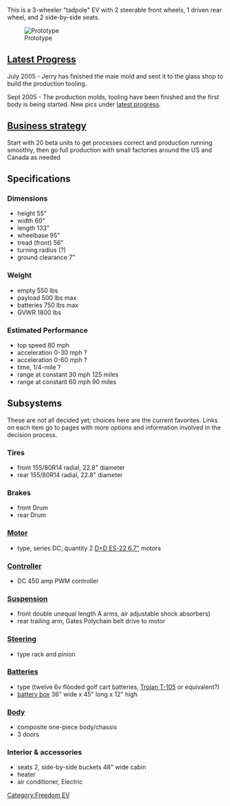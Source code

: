 This is a 3-wheeler "tadpole" EV with 2 steerable front wheels, 1 driven rear wheel, and 2 side-by-side seats.

[[Image:FreedomEV-proto-ph3.jpg|thumb|Prototype]]

==[[Progress Pics|Latest Progress]]==

July 2005 - Jerry has finished the male mold and sent it to the glass shop to build the production tooling.
       
Sept 2005 - The production molds, tooling have been finished and the first body is being started.  New pics under [[Progress Pics|latest progress]].

==[[Business strategy for the Freedom EV|Business strategy]]==
Start with 20 beta units to get 
processes correct and production running
smoothly, then go full
production with small factories
around the US and Canada as needed

==Specifications==

===Dimensions===
*height 55"
*width 60"
*length 133"
*wheelbase 95"
*tread (front) 56"
*turning radius (?)
*ground clearance 7"

===Weight===
*empty 550 lbs
*payload 500 lbs max
*batteries 750 lbs max
*GVWR 1800 lbs

===Estimated Performance===
*top speed 80 mph
*acceleration 0-30 mph  ?
*acceleration 0-60 mph  ?
*time, 1/4-mile ?
*range at constant 30 mph 125 miles
*range at constant 60 mph  90 miles

==Subsystems==
These are not all decided yet; choices here are the current favorites.  Links on each item go to pages with more options and information involved in the decision process.

===Tires===
*front 155/80R14 radial, 22.8" diameter
*rear 155/80R14 radial, 22.8" diameter

===Brakes===
*front Drum
*rear  Drum 

===[[Motor and controller|Motor]]===
*type, series DC; quantity 2 [http://www.cloudelectric.com/item.jhtml?PRID=793411 D+D ES-22 6.7"] motors

===[[Motor and controller|Controller]]===
*DC 450 amp PWM controller 

===[[FreedomEV Suspension|Suspension]]===
*front double unequal length A arms, air adjustable shock absorbers)
*rear trailing arm, Gates Polychain belt drive to motor

===[[FreedomEV Steering|Steering]]===
*type rack and pinion

===[[FreedomEV Batteries|Batteries]]===
*type (twelve 6v flooded golf cart batteries, [http://www.trojan-battery.com/Products/ProductSpec.aspx?Name=T-105 Trojan T-105] or equivalent?)
*[[battery box]] 36" wide x 45" long x 12" high

===[[FreedomEV Body|Body]]===
*composite one-piece body/chassis
*3 doors 

===Interior & accessories===
*seats 2, side-by-side buckets 48" wide cabin
*heater 
*air conditioner,  Electric

[[Category:Freedom EV]]